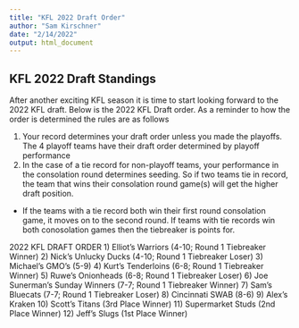 ```yaml
---
title: "KFL 2022 Draft Order"
author: "Sam Kirschner"
date: "2/14/2022"
output: html_document
---
```



## KFL 2022 Draft Standings

After another exciting KFL season it is time to start looking forward to the 2022 KFL draft. Below is the 2022 KFL Draft order. As a reminder to how the order is determined the rules are as follows

1) Your record determines your draft order unless you made the playoffs. The 4 playoff teams have their draft order determined by playoff performance
2) In the case of a tie record for non-playoff teams, your performance in the consolation round determines seeding. So if two teams tie in record, the team that wins their consolation round game(s) will get the higher draft position. 
  - If the teams with a tie record both win their first round consolation game, it moves on to the second round. If teams with tie records win both conosolation games then the tiebreaker is points for. 


2022 KFL DRAFT ORDER
1) Elliot's Warriors (4-10; Round 1 Tiebreaker Winner)
2) Nick's Unlucky Ducks (4-10; Round 1 Tiebreaker Loser)
3) Michael's GMO's (5-9)
4) Kurt's Tenderloins (6-8; Round 1 Tiebreaker Winner)
5) Ruwe's Onionheads (6-8; Round 1 Tiebreaker Loser)
6) Joe Sunerman's Sunday Winners (7-7; Round 1 Tiebreaker Winner)
7) Sam's Bluecats (7-7; Round 1 Tiebreaker Loser)
8) Cincinnati SWAB (8-6)
9) Alex's Kraken
10) Scott's Titans (3rd Place Winner)
11) Supermarket Studs (2nd Place Winner)
12) Jeff's Slugs (1st Place Winner)
